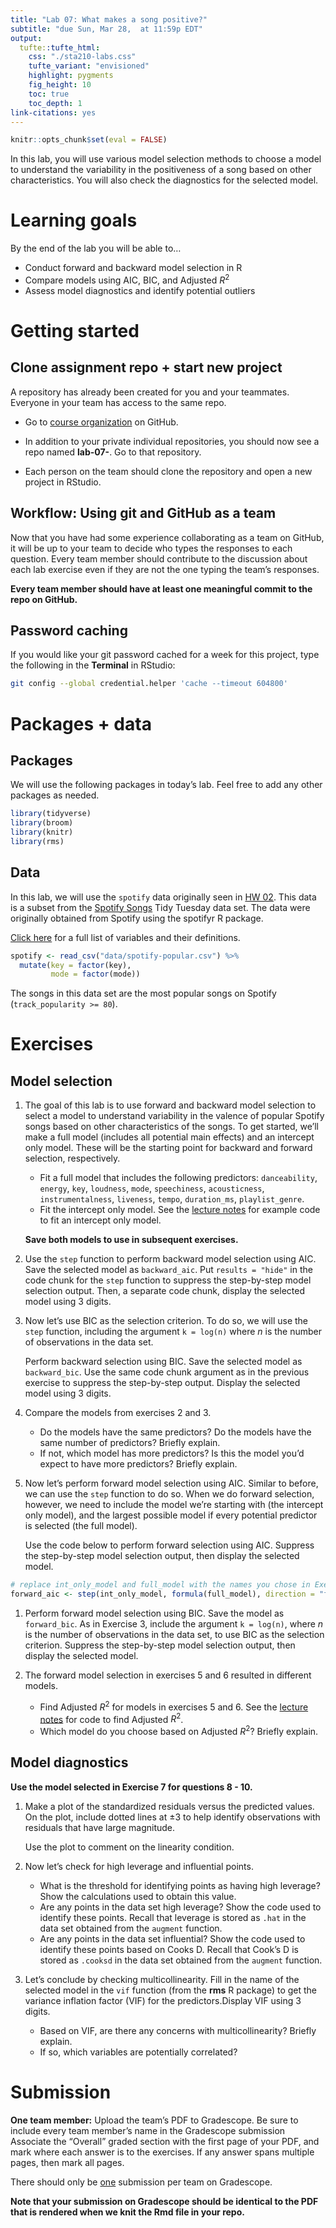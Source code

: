 ```yaml
---
title: "Lab 07: What makes a song positive?" 
subtitle: "due Sun, Mar 28,  at 11:59p EDT"
output: 
  tufte::tufte_html:
    css: "./sta210-labs.css"
    tufte_variant: "envisioned"
    highlight: pygments
    fig_height: 10
    toc: true
    toc_depth: 1
link-citations: yes
---
```


```r
knitr::opts_chunk$set(eval = FALSE)
```

In this lab, you will use various model selection methods to choose a model to understand the variability in the positiveness of a song based on other characteristics. You will also check the diagnostics for the selected model. 

# Learning goals

By the end of the lab you will be able to...

- Conduct forward and backward model selection in R
- Compare models using AIC, BIC, and Adjusted $R^2$
- Assess model diagnostics and identify potential outliers

# Getting started

## Clone assignment repo + start new project

A repository has already been created for you and your teammates. Everyone in your team has access to the same repo.

- Go to [course organization](https://www.github.com/sta210-sp21) on GitHub.

- In addition to your private individual repositories, you should now see a repo named **lab-07-**. Go to that repository.
  
- Each person on the team should clone the repository and open a new project in RStudio.

## Workflow: Using git and GitHub as a team

Now that you have had some experience collaborating as a team on GitHub, it will be up to your team to decide who types the responses to each question. Every team member should contribute to the discussion about each lab exercise even if they are not the one typing the team's responses. 

**Every team member should have at least one meaningful commit to the repo on GitHub.**

## Password caching

If you would like your git password cached for a week for this project, type the following in the **Terminal** in RStudio:

```bash
git config --global credential.helper 'cache --timeout 604800'
```

# Packages + data

## Packages

We will use the following packages in today's lab. Feel free to add any other packages as needed.

```r
library(tidyverse)
library(broom)
library(knitr)
library(rms)
```

## Data 

In this lab, we will use the `spotify` data originally seen in [HW 02](https://sta210-sp21.netlify.app/hw/hw-02.html). This data is a subset from the [Spotify Songs](https://github.com/rfordatascience/tidytuesday/blob/master/data/2020/2020-01-21/readme.md) Tidy Tuesday data set. The data were originally obtained from Spotify using the spotifyr R package.

[Click here](https://github.com/rfordatascience/tidytuesday/blob/master/data/2020/2020-01-21/readme.md) for a full list of variables and their definitions.

```r
spotify <- read_csv("data/spotify-popular.csv") %>%
  mutate(key = factor(key), 
         mode = factor(mode))
```

The songs in this data set are the most popular songs on Spotify (`track_popularity >= 80`).

# Exercises 

## Model selection 

1. The goal of this lab is to use forward and backward model selection to select a model to understand variability in the valence of popular Spotify songs based on other characteristics of the songs. To get started, we'll make a full model (includes all potential main effects) and an intercept only model. These will be the starting point for backward and forward selection, respectively. 

    - Fit a full model that includes the following predictors: `danceability`, `energy`, `key`, `loudness`, `mode`, `speechiness`, `acousticness`, `instrumentalness`, `liveness`, `tempo`, `duration_ms`, `playlist_genre`. 
    - Fit the intercept only model. See the [lecture notes](https://sta210-sp21.netlify.app/slides/16-model-selection.html#25) for example code to fit an intercept only model. 

    **Save both models to use in subsequent exercises.**

1. Use the `step` function to perform backward model selection using AIC. Save the selected model as `backward_aic`. Put `results = "hide"` in the code chunk for the `step` function to suppress the step-by-step model selection output. Then, a separate code chunk, display the selected model using 3 digits. 

1. Now let's use BIC as the selection criterion. To do so, we will use the `step` function, including the argument `k = log(n)` where $n$ is the number of observations in the data set. 

    Perform backward selection using BIC. Save the selected model as `backward_bic`. Use the same code chunk argument as in the previous exercise to suppress the step-by-step output. Display the selected model using 3 digits. 

1. Compare the models from exercises 2 and 3. 

    - Do the models have the same predictors? Do the models have the same number of predictors? Briefly explain.
    - If not, which model has more predictors? Is this the model you'd expect to have more predictors? Briefly explain.

1. Now let's perform forward model selection using AIC. Similar to before, we can use the `step` function to do so. When we do forward selection, however, we need to include the model we're starting with (the intercept only model), and the largest possible model if every potential predictor is selected (the full model). 

    Use the code below to perform forward selection using AIC. Suppress the step-by-step model selection output, then display the selected model.

```r
# replace int_only_model and full_model with the names you chose in Exercise 1
forward_aic <- step(int_only_model, formula(full_model), direction = "forward")
```

1. Perform forward model selection using BIC. Save the model as `forward_bic`.  As in Exercise 3, include the argument `k = log(n)`, where $n$ is the number of observations in the data set, to use BIC as the selection criterion. Suppress the step-by-step model selection output, then display the selected model.

1. The forward model selection in exercises 5 and 6 resulted in different models. 

    - Find Adjusted $R^2$ for models in exercises 5 and 6. See the [lecture notes](https://sta210-sp21.netlify.app/slides/16-model-comparison.html#44) for code to find Adjusted $R^2$. 
    - Which model do you choose based on Adjusted $R^2$? Briefly explain. 

## Model diagnostics 

**Use the model selected in Exercise 7 for questions 8 - 10.**

1. Make a plot of the standardized residuals versus the predicted values. On the plot, include dotted lines at $\pm 3$ to help identify observations with residuals that have large magnitude.

    Use the plot to comment on the linearity condition. 

1. Now let's check for high leverage and influential points. 

    - What is the threshold for identifying points as having high leverage? Show the calculations used to obtain this value. 
    - Are any points in the data set high leverage? Show the code used to identify these points. Recall that leverage is stored as `.hat` in the data set obtained from the `augment` function.
    - Are any points in the data set influential? Show the code used to identify these points based on Cooks D. Recall that Cook's D is stored as `.cooksd` in the data set obtained from the `augment` function.

1. Let's conclude by checking multicollinearity. Fill in the name of the selected model in the `vif` function (from the **rms** R package) to get the variance inflation factor (VIF) for the predictors.Display VIF using 3 digits. 

    - Based on VIF, are there any concerns with multicollinearity? Briefly explain.
    - If so, which variables are potentially correlated?


# Submission

**One team member:** Upload the team's PDF to Gradescope. Be sure to include every team member's name in the Gradescope submission Associate the "Overall" graded section with the first page of your PDF, and mark where each answer is to the exercises. If any answer spans multiple pages, then mark all pages.

There should only be <u>one</u> submission per team on Gradescope.

**Note that your submission on Gradescope should be identical to the PDF that is rendered when we knit the Rmd file in your repo.** 

